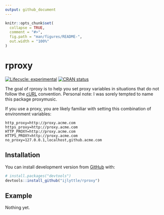 ```yaml
---
output: github_document
---
```


<!-- README.md is generated from README.Rmd. Please edit that file -->

```r
knitr::opts_chunk$set(
  collapse = TRUE,
  comment = "#>",
  fig.path = "man/figures/README-",
  out.width = "100%"
)
```

# rproxy

<!-- badges: start -->

[![Lifecycle: experimental](https://img.shields.io/badge/lifecycle-experimental-orange.svg)](https://www.tidyverse.org/lifecycle/#experimental) [![CRAN status](https://www.r-pkg.org/badges/version/rproxy)](https://CRAN.R-project.org/package=rproxy)

<!-- badges: end -->

The goal of rproxy is to help you set proxy variables in situations that do not follow the [cURL](https://curl.se/) convention. Personal note: I was sorely tempted to name this package proxymusic.

If you use a proxy, you are likely familiar with setting this combination of environment variables:

    http_proxy=http://proxy.acme.com
    https_proxy=http://proxy.acme.com
    HTTP_PROXY=http://proxy.acme.com
    HTTPS_PROXY=http://proxy.acme.com
    no_proxy=127.0.0.1,localhost,github.acme.com

## Installation

You can install development version from [GitHub](https://github.com/) with:

``` r
# install.packages("devtools")
devtools::install_github("ijlyttle/rproxy")
```

## Example

Nothing yet.
